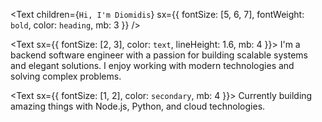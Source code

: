 <Text children={`Hi, I'm Diomidis`} sx={{ fontSize: [5, 6, 7], fontWeight: `bold`, color: `heading`, mb: 3 }} />

<Text sx={{ fontSize: [2, 3], color: `text`, lineHeight: 1.6, mb: 4 }}>
I'm a backend software engineer with a passion for building scalable systems and elegant solutions. 
I enjoy working with modern technologies and solving complex problems.
</Text>

<Text sx={{ fontSize: [1, 2], color: `secondary`, mb: 4 }}>
Currently building amazing things with Node.js, Python, and cloud technologies.
</Text>